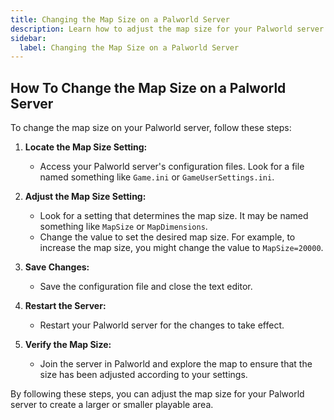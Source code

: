 ```yaml
---
title: Changing the Map Size on a Palworld Server
description: Learn how to adjust the map size for your Palworld server to create a larger or smaller playable area.
sidebar:
  label: Changing the Map Size on a Palworld Server
---
```


## How To Change the Map Size on a Palworld Server

To change the map size on your Palworld server, follow these steps:

1. **Locate the Map Size Setting:**
   - Access your Palworld server's configuration files. Look for a file named something like `Game.ini` or `GameUserSettings.ini`.

2. **Adjust the Map Size Setting:**
   - Look for a setting that determines the map size. It may be named something like `MapSize` or `MapDimensions`.
   - Change the value to set the desired map size. For example, to increase the map size, you might change the value to `MapSize=20000`.

3. **Save Changes:**
   - Save the configuration file and close the text editor.

4. **Restart the Server:**
   - Restart your Palworld server for the changes to take effect.

5. **Verify the Map Size:**
   - Join the server in Palworld and explore the map to ensure that the size has been adjusted according to your settings.

By following these steps, you can adjust the map size for your Palworld server to create a larger or smaller playable area.
